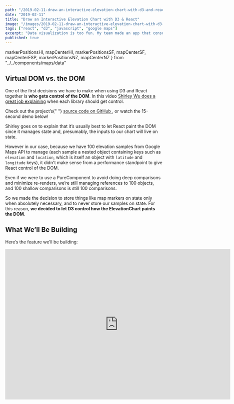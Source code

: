 ```yaml
---
path: "/2019-02-11-draw-an-interactive-elevation-chart-with-d3-and-react"
date: "2019-02-11"
title: "Draw an Interactive Elevation Chart with D3 & React"
image: "/images/2019-02-11-draw-an-interactive-elevation-chart-with-d3-and-react.gif"
tags: ["react", "d3", "javascript", "google maps"]
excerpt: "Data visualization is too fun. My team made an app that consumes a user’s trip data and uses it to draw cool stuff. Here’s how we used React, D3 and Google Maps to do it."
published: true
---
```


  markerPositionsHI,
  mapCenterHI,
  markerPositionsSF,
  mapCenterSF,
  mapCenterESP,
  markerPositionsNZ,
  mapCenterNZ
} from "../../components/maps/data"

<LoadMapsApi />

## Virtual DOM vs. the DOM

One of the first decisions we have to make when using D3 and React together is **who gets control of the DOM**. In this video [Shirley Wu does a great job explaining](https://www.youtube.com/watch?v=zXBdNDnqV2Q) when each library should get control.

<div class="box-quote">
  <p class="box-quote-p">
    Check out the project’s{" "}
    <a
      href="https://github.com/Lambda-School-Labs/LabsPT1_Backwoods"
      target="_blank"
    >
      source code on GitHub
    </a>
    , or watch the 15-second demo below!
  </p>
</div>

Shirley goes on to explain that it’s usually best to let React paint the DOM since it manages state and, presumably, the inputs to our chart will live on state.

However in our case, because we have 100 elevation samples from Google Maps API to manage (each sample a nested object containing keys such as `elevation` and `location`, which is itself an object with `latitude` and `longitude` keys), it didn't make sense from a performance standpoint to give React control of the DOM.

Even if we were to use a PureComponent to avoid doing deep comparisons and minimize re-renders, we’re still managing references to 100 objects, and 100 shallow comparisons is still 100 comparisons.

So we made the decision to store things like map markers on state only when absolutely necessary, and to never store our samples on state. For this reason, **we decided to let D3 control how the ElevationChart paints the DOM**.

## What We’ll Be Building

Here’s the feature we’ll be building:

<iframe
  className="youtube-video"
  width="720"
  height="480"
  src="https://www.youtube.com/embed/9HXlmXwyuKk"
  frameBorder="0"
  allow="accelerometer; autoplay; encrypted-media; gyroscope; picture-in-picture"
  allowFullScreen
/>

We won’t cover adding a map, creating markers or drawing the polyline; detailed instructions for how to create those are all available in the [Google Maps Documentation](https://developers.google.com/maps/documentation/).

Assuming you’ve got your map, some markers, and a polyline path that connects them, we’re ready to build the component. This is what we need to do:

1. Get data: We’ll use Google’s Distance and Elevation APIs to create an array with 100 objects representing samples along our polyline
1. Draw the maps: Use the Google Maps API to draw a map and its parts according to the data it receives as input.
1. Draw the data: Add the D3 library and draw an SVG chart to represent this data visually
1. Draw the infobox: When a user hovers over the chart, we show the user the Elevation and Grade at that point
1. Draw the blip: Based on where the user hovers, we need to draw a blip (almost a marker, but not quite) on the map at that point along the path

Are you excited? I am too. Let’s get started.

## 1. Get Data

Let’s look at the docs for the Google Maps [Elevation API](https://developers.google.com/maps/documentation/elevation) to see what we’ll be working with.

From the [Google Map Docs](https://developers.google.com/maps/documentation/elevation/intro):

<div class="box-quote">
  <p class="box-quote-p">
    ...you may request sampled elevation data along paths, allowing you to
    calculate elevation changes along routes.
  </p>
</div>

This is exactly what we need to do!

**Note:** See the [docs on the LatLng class](https://developers.google.com/maps/documentation/javascript/reference/coordinates#LatLng) and the [Marker API](https://developers.google.com/maps/documentation/javascript/markers) for more info on the Google Maps objects we’ll be working with.

Let’s define a class method called `getElevationsAlongPath` that handles this:

```jsx
import React from "react"

const calcDistance = (
  { lat: fromLat, lng: fronLng },
  { lat: toLat, lng: toLng }
) => {
  // IMPURE! assumes google is available on the window object:
  return window.google.maps.geometry.spherical.computeDistanceBetween(
    new window.google.maps.LatLng(fromLat, fromLng),
    new window.google.maps.LatLng(toLat, toLng)
  )
}

export default class ChartWrapper extends React.Component {
  state = {
    distances: [],
    elevations: [],
    markers: [],
  }

  // componentDidMount() { ... }
  // componentDidUpdate(prevProps, prevState) { ... }

  getElevationsAlongPath = () => {
    if (this.state.markers.length > 1) {
      const elevator = new window.google.maps.ElevationService()
      const latLngs = this.state.markers.map(marker => ({
        lat: marker.getPosition().lat(),
        lng: marker.getPosition().lng()
      }))

      const { distances } = latLngs.reduce(
        (acc, curr, i, arr) => {
          if (i === arr.length - 1) return acc
          const distances = acc.distances.concat(
            // use the helper function we defined above:
            calcDistance(
              { lat: curr.lat, lng: curr.lng },
              { lat: arr[i + 1].lat, lng: arr[i + 1].lng }
            )
          )
          return distances
        },
        { distances: [] }
      )

      // API call to get our elevations:
      elevator.getElevationAlongPath(
        {
          path: latLngs,
          samples: 100
        },
        results => {
          this.setState({
            distances,
            // we’ll probably want to change the data shape later:
            elevations: results.map(result => result)
          })
        }
      )
    }
  }

  render() {
    return (
      // ...
    )
  }
}
```

[See the source code here!](https://github.com/Lambda-School-Labs/LabsPT1_bkwds/blob/master/client/src/components/Maps/SingleTrip/TripPanel.js#L75)

Let’s talk through it.

**First**, `calcDistance` is a helper function that takes 2 objects of shape `{lat: number, lng: number}` and returns the distance between them in meters.

However, if we have 5 markers, there will be 4 distance calculations between them. Having 2 arrays of unequal lengths complicates things, so we initialize the first distance to 0 (lines 36-42).

Now we have 5 markers and 5 distances and we don’t have to do maths later.

**Second**, in lines 49-61 we call the Elevations API, passing in the path we want to take samples from along with the number of samples we want. We ask for 100 samples because again, math is hard (also because I like the way these zeroes look: **0**).

When we call our method (in our case, inside `componentDidUpdate`), our `ChartWrapper` state will look something like this:

```javascript
{
  distances: [3080.666166039471, 2841.623465928883, /* ... */ ],
  markers: [<GoogleMapsMarkerObject>, <GoogleMapsMarkerObject>, /* ... */ ]
  elevations: [
    {
      elevation: 149.1212768554688,
      location: <GoogleMapsLatLngClass>,
      resolution: 9.543951988220215,

    },
    {
      elevation: 152.5092315673828,
      location: <GoogleMapsLatLngClass>,
      resolution: 9.543951988220215,
    },
    // 98 more elevations...
  ]
}
```

Success! ✨ Let’s start drawing.

## 2. Drawing the Maps

First we’ll render a simple map, because we need to make sure our API key is working and because it’s fun.

### Basic Map with Layer

Let’s start with Madrid. We can use the TransitLayer API to sketch out the arteries of the Metro de Madrid public transit system while we’re at it.

<MapWithMarkers
  layer="transit"
  mapTypeId="roadmap"
  center={mapCenterESP}
  title="Metro de Madrid"
  theme="day"
  zoom={13.6}
/>

_Sí, tú estás luciendo bien allí, Madrid._

<div class="box-quote">
  <p class="box-quote-p">
    The Madrid Metro is a rapid transit system serving the city of Madrid,
    capital of Spain. The system is the 12th longest rapid transit system in the
    world, with a total length of 293 km, though Madrid is approximately the
    fiftieth most populous metropolitan area in the world.
    <br />– Wikipedia
  </p>
</div>

### Bounded Map with Markers & Polyline

Next we need to draw some markers and connect them by a path (or “polyline”, in Google-Maps-speak). We can’t use the Directions API without a Premium account, and last I checked it takes \$10K to open one of those. So our polyline will be an approximation of a user’s trajectory rather than a shortest path implementation.

In the app our team build, we rendered this data dynamically based on user input. Dropping, dragging and deleting markers and then updating map state is not the focus of this post, besides I’m sure you already have ideas about how you would go about doing that. Check out our repo if you’d like to see how we did it.

We’re going to keep hardcoding values for now, but we’ll switch it up to keep things lively. Let’s go to San Francisco because I can’t afford to go in real life anymore:

<MapWithMarkers
  center={mapCenterSF}
  markerPositions={markerPositionsSF}
  zoom={12.8}
  mapTypeId="roadmap"
  theme="comic"
  title="Lombard Street, SF"
/>

Great! We now have 18 markers representing a stroll down Lombard Street.

Notice how clicking show adjusts the map’s zoom and bounds to neatly frame the markers, while hiding them returns our map to its initial state.

Here’s the method that builds up a `LatLngBounds` object for us and then adjusts our map’s “lens” to contain it:

```javascript
class MyMapComponent extends React.Component {
  setMapBounds = (map, positions) => {
    let bounds = new window.google.maps.LatLngBounds()
    positions.forEach(p => {
      const bound = p.position
        ? { lat: p.position.lat(), lng: p.position.lng() }
        : { lat: p.lat, lng: p.lng }
      bounds.extend(bound)
    })
    map.fitBounds(bounds)
  }

  render() {
    /* ... */
  }
}
```

**Lines 5-7:** If you’ve worked with the GM API for any length of time, you’ve probably gotten tired of keeping track of whether you’re dealing with an instance of the LatLng class — where latitude, for example, is accessible by calling the function `LatLng.position.lat()`.

We got tired of converting back and forth, so we wrote `setMapBounds` to accept either type. For every coordinate object or LatLng instance we pass in, we adjust the outer bounds of our map, and finally we fit the map to those boundaries.

Drawing the polyline is as simple as:

```javascript
class MyMapComponent extends React.Component {
  polyline = null
  drawPath = (map, markers) => () => {
    const path = markers.map(marker => ({
      lat: marker.getPosition().lat(),
      lng: marker.getPosition().lng()
    }))
    const polyline = new window.google.maps.Polyline({
      path,
      strokeColor: "#000c3c",
      strokeOpacity: 1,
      strokeWeight: 2.5
    })
    this.polyline = polyline
    polyline.setMap(map)
    this.setState({ showPath: true })
  }

  render() {
    /* ... */
  }
}
```

Notice that we did not make this method as flexible as `setMapBounds` w/r/t its arguments; we learned the hard way that drawing and especially _redrawing_ polylines to be slightly more finicky, and did not feel like it needed _more_ flexibility as much as it needed proper documentation of its function signature.

**Line 14:** We add the polyline to our class for use throughout the rest of the component. We also need to keep track of it so we can remove it later when the user clicks “Hide Path” (“Hide Markers” too, otherwise we’d have a marker-less path floating around with nothing anchoring it down!).

Now let’s get those elevation samples.

### Map Showing the Elevation Delta Between Points

<MapWithMarkers
  exampleType="elevationInfobox"
  center={mapCenterHI}
  markerPositions={markerPositionsHI}
  title="Waipio Rd – Waimea, Hawaii"
  theme="retro"
  zoom={13.7}
/>

### Map Showing `n` Elevation Samples Along a Path

Instead of getting the difference in elevation between each point, we can ask for `n` number of elevation samples along a path. Requesting 100 samples along a polyline, for example, is a relatively cheap request (1 API call) for how much data we get, and our area chart will be much more granular for it.

<MapWithMarkers
  exampleType="elevationInfobox"
  center={mapCenterNZ}
  markerPositions={markerPositionsNZ}
  title="Baldwin St – Dunedin, NZ"
  theme="retro"
  zoom={13.7}
/>

[Elevation Chart Styles](https://github.com/Lambda-School-Labs/LabsPT1_bkwds/blob/master/client/src/styles/ElevationChart.styles.js#L82)

```jsx
import React, { Component } from "react"
import * as d3 from "d3"

import ChartIcon from "./icons/ChartSvg"
import * as s from "../styles/ElevationChart.styles"

const margin = { top: 0, right: 0, bottom: 15, left: 50 }
const width = 750 - margin.left - margin.right
const height = 155 - margin.top - margin.bottom
const xAxisTicks = 8
const yAxisTicks = 6

export const numOfSamples = 100
export const metersToMiles = m => m * 0.000621371
export const metersToFeet = m => m * 3.28084
```

## 3. Drawing the data
